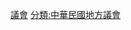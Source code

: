 {{catmore}}
{{commons category|New Taipei City Council}}

[[分類:新北市政治|議會]]
[[分類:中華民國地方議會|分類:中華民國地方議會]]